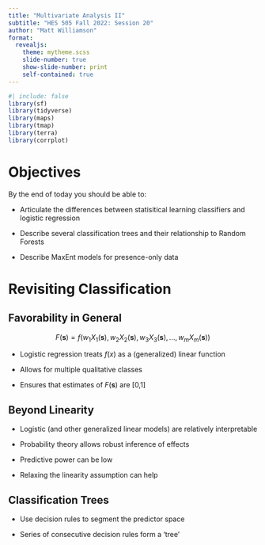 ```yaml
---
title: "Multivariate Analysis II"
subtitle: "HES 505 Fall 2022: Session 20"
author: "Matt Williamson"
format: 
  revealjs:
    theme: mytheme.scss
    slide-number: true
    show-slide-number: print
    self-contained: true  
---
```


```r
#| include: false
library(sf)
library(tidyverse)
library(maps)
library(tmap)
library(terra)
library(corrplot)
```

# Objectives {background="#0033A0"}

By the end of today you should be able to:

- Articulate the differences between statisitical learning classifiers and logistic regression

- Describe several classification trees and their relationship to Random Forests

- Describe MaxEnt models for presence-only data

# Revisiting Classification {background="#0033A0"}

## Favorability in General

$$
\begin{equation}
F(\mathbf{s}) = f(w_1X_1(\mathbf{s}), w_2X_2(\mathbf{s}), w_3X_3(\mathbf{s}), ..., w_mX_m(\mathbf{s}))
\end{equation}
$$

* Logistic regression treats $f(x)$ as a (generalized) linear function

* Allows for multiple qualitative classes

* Ensures that estimates of $F(\mathbf{s})$ are [0,1] 

## Beyond Linearity

* Logistic (and other generalized linear models) are relatively interpretable

* Probability theory allows robust inference of effects

* Predictive power can be low

* Relaxing the linearity assumption can help

## Classification Trees

* Use decision rules to segment the predictor space

* Series of consecutive decision rules form a 'tree'


